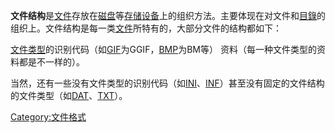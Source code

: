 {{unreferenced|time=2013-04-11T11:57:43+00:00}}

{{noteTA|G1=IT}}


'''文件结构'''是[[文件|文件]]存放在[[磁盘|磁盘]]等[[存储设备|存储设备]]上的组织方法。主要体现在对文件和[[目錄_(檔案系統)|目錄]]的组织上。文件结构是每一类[[文件|文件]]所特有的，大部分文件的结构都如下：

[[文件类型|文件类型]]的识别代码（如[[GIF|GIF]]为GGIF，[[BMP|BMP]]为BM等） 资料（每一种文件类型的资料都是不一样的）。

当然，还有一些没有文件类型的识别代码（如[[INI|INI]]、[[INF|INF]]）甚至没有固定的文件结构的文件类型（如[[DAT|DAT]]、[[TXT|TXT]]）。

[[Category:文件格式|Category:文件格式]]